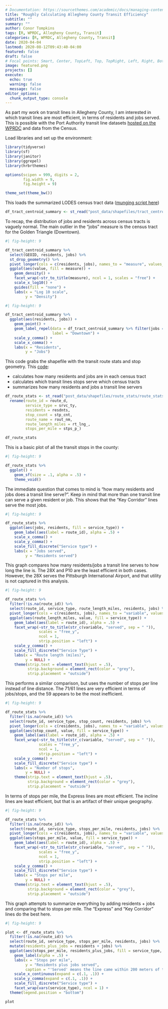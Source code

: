 ```yaml
---
# Documentation: https://sourcethemes.com/academic/docs/managing-content/
title: "Roughly Calculating Allegheny County Transit Efficiency"
subtitle: ""
summary: ""
author: Conor Tompkins
tags: [R, WPRDC, Allegheny County, Transit]
categories: [R, WPRDC, Allegheny County, Transit]
date: 2020-04-04
lastmod: 2020-08-12T09:43:40-04:00
featured: false
draft: false
# Focal points: Smart, Center, TopLeft, Top, TopRight, Left, Right, BottomLeft, Bottom, BottomRight.
image: featured.png
projects: []
execute:
  echo: true
  warning: false
  message: false
editor_options: 
  chunk_output_type: console
---
```


As part my work on transit lines in Allegheny County, I am interested in which transit lines are most efficient, in terms of residents and jobs served. This is possible with the Port Authority transit line datasets [hosted on the WPRDC](https://data.wprdc.org/dataset/port-authority-current-transit-routes) and data from the Census.

Load libraries and set up the environment:

```r
library(tidyverse)
library(sf)
library(janitor)
library(ggrepel)
library(hrbrthemes)

options(scipen = 999, digits = 2,
        fig.width = 9,
        fig.height = 9)

theme_set(theme_bw())
```

This loads the summarized LODES census tract data ([munging script here](https://github.com/conorotompkins/commuter_route_transit_availability/blob/master/scripts/munge_data.R))

```r
df_tract_centroid_summary <- st_read("post_data/shapefiles/tract_centroid_summary/tract_centroid_summary.shp")
```

To recap, the distribution of jobs and residents across census tracts is vaguely normal. The main outlier in the "jobs" measure is the census tract for the Golden Triangle (Downtown).

```r
#| fig-height: 9

df_tract_centroid_summary %>% 
  select(GEOID, residents, jobs) %>% 
  st_drop_geometry() %>% 
  pivot_longer(cols = c(residents, jobs), names_to = "measure", values_to = "value") %>% 
  ggplot(aes(value, fill = measure)) +
    geom_density() +
    facet_wrap(~str_to_title(measure), ncol = 1, scales = "free") +
    scale_x_log10() +
    guides(fill = "none") +
    labs(x = "Log 10 scale",
         y = "Density")
```

```r
#| fig-height: 9

df_tract_centroid_summary %>% 
  ggplot(aes(residents, jobs)) +
    geom_point() +
    geom_label_repel(data = df_tract_centroid_summary %>% filter(jobs == max(jobs)),
                     label = "Downtown") +
    scale_y_comma() +
    scale_x_comma() +
    labs(x = "Residents",
         y = "Jobs")
```

This code grabs the shapefile with the transit route stats and stop geometry. This [code](https://github.com/conorotompkins/commuter_route_transit_availability/blob/master/scripts/munge_data.R):

-   calculates how many residents and jobs are in each census tract
-   calculates which transit lines stops serve which census tracts
-   summarizes how many residents and jobs a transit line servers

```r
df_route_stats <- st_read("post_data/shapefiles/route_stats/route_stats.shp") %>% 
  rename(route_id = route_d,
         service_type = srvc_ty,
         residents = resdnts,
         stop_count = stp_cnt,
         route_name = rout_nm,
         route_length_miles = rt_lng_,
         stops_per_mile = stps_p_)
```

```r
df_route_stats
```

This is a basic plot of all the transit stops in the county:

```r
#| fig-height: 9

df_route_stats %>% 
  ggplot() +
    geom_sf(size = .1, alpha = .5) +
    theme_void()
```

The immediate question that comes to mind is "how many residents and jobs does a transit line serve?". Keep in mind that more than one transit line can serve a given resident or job. This shows that the "Key Corridor" lines serve the most jobs.

```r
#| fig-height: 9

df_route_stats %>% 
  ggplot(aes(jobs, residents, fill = service_type)) +
    geom_label(aes(label = route_id), alpha = .5) +
    scale_x_comma() +
    scale_y_comma() +
    scale_fill_discrete("Service type") +
    labs(x = "Jobs served",
         y = "Residents served")
```

This graph compares how many residents/jobs a transit line serves to how long the line is. The 28X and P10 are the least efficient in both cases. However, the 28X serves the Pittsburgh International Airport, and that utility is not captured in this analysis.

```r
#| fig-height: 9

df_route_stats %>% 
  filter(!is.na(route_id)) %>% 
  select(route_id, service_type, route_length_miles, residents, jobs) %>% 
  pivot_longer(cols = c(residents, jobs), names_to = "variable", values_to = "value") %>% 
  ggplot(aes(route_length_miles, value, fill = service_type)) +
    geom_label(aes(label = route_id), alpha = .5) +
    facet_wrap(~str_to_title(str_c(variable, "served", sep = " ")),
               scales = "free_y",
               ncol = 1,
               strip.position = "left") +
    scale_y_comma() +
    scale_fill_discrete("Service Type") +
    labs(x = "Route length (miles)",
         y = NULL) +
    theme(strip.text = element_text(hjust = .5),
          strip.background = element_rect(color = "grey"),
          strip.placement = "outside")
```

This performs a similar comparison, but uses the number of stops per line instead of line distance. The 71/61 lines are very efficient in terms of jobs/stops, and the 59 appears to be the most inefficient.

```r
#| fig-height: 9

df_route_stats %>% 
  filter(!is.na(route_id)) %>% 
  select(route_id, service_type, stop_count, residents, jobs) %>% 
  pivot_longer(cols = c(residents, jobs), names_to = "variable", values_to = "value") %>% 
  ggplot(aes(stop_count, value, fill = service_type)) +
    geom_label(aes(label = route_id), alpha = .5) +
    facet_wrap(~str_to_title(str_c(variable, "served", sep = " ")),
               scales = "free_y",
               ncol = 1,
               strip.position = "left") +
    scale_y_comma() +
    scale_fill_discrete("Service type") +
    labs(x = "Number of stops",
         y = NULL) +
    theme(strip.text = element_text(hjust = .5),
          strip.background = element_rect(color = "grey"),
          strip.placement = "outside")
```

In terms of stops per mile, the Express lines are most efficient. The incline lines are least efficient, but that is an artifact of their unique geography.

```r
#| fig-height: 9

df_route_stats %>% 
  filter(!is.na(route_id)) %>% 
  select(route_id, service_type, stops_per_mile, residents, jobs) %>% 
  pivot_longer(cols = c(residents, jobs), names_to = "variable", values_to = "value") %>% 
  ggplot(aes(stops_per_mile, value, fill = service_type)) +
    geom_label(aes(label = route_id), alpha = .5) +
    facet_wrap(~str_to_title(str_c(variable, "served", sep = " ")), 
               scales = "free_y",
               ncol = 1,
               strip.position = "left") +
    scale_y_comma() +
    scale_fill_discrete("Service type") +
    labs(x = "Stops per mile",
         y = NULL) +
    theme(strip.text = element_text(hjust = .5),
          strip.background = element_rect(color = "grey"),
          strip.placement = "outside")
```

This graph attempts to summarize everything by adding residents + jobs and comparing that to stops per mile. The "Express" and "Key Corridor" lines do the best here.

```r
#| fig-height: 9

plot <- df_route_stats %>% 
  filter(!is.na(route_id)) %>% 
  select(route_id, service_type, stops_per_mile, residents, jobs) %>% 
  mutate(residents_plus_jobs = residents + jobs) %>% 
  ggplot(aes(stops_per_mile, residents_plus_jobs, fill = service_type, label = route_id)) +
    geom_label(alpha = .5) +
    labs(x = "Stops per mile",
         y = "Residents plus jobs served",
         caption = "'Served' means the line came within 200 meters of the center of a census tract") +
    scale_x_continuous(expand = c(.1, .1)) +
    scale_y_comma(expand = c(.1, .1)) +
    scale_fill_discrete("Service type") +
    facet_wrap(vars(service_type), ncol = 1) +
  theme(legend.position = "bottom")

plot
```
